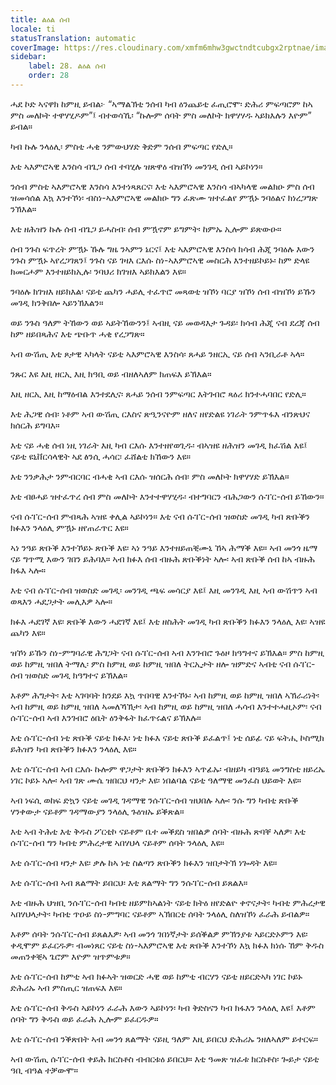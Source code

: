 ```yaml
---
title: ልዕል ሰብ
locale: ti
statusTranslation: automatic
coverImage: https://res.cloudinary.com/xmfm6mhw3gwctndtcubgx2rptnae/image/upload/v1741354419/small_cover_la_gran_rebelion_28716e29d2.webp
sidebar:
    label: 28. ልዕል ሰብ
    order: 28
---
```

ሓደ ኮድ ኣናዋክ ከምዚ ይብል፦ “ኣማልኽቲ ንሰብ ካብ ዕንጨይቲ ፈጢሮሞ፡ ድሕሪ ምፍጣሮም ከኣ ምስ መለኮት ተዋሃሂዶም”፤ ብተወሳኺ፡ “ኩሎም ሰባት ምስ መለኮት ክዋሃሃዱ ኣይክእሉን እዮም” ይብል።

ካብ ኩሉ ንላዕሊ፡ ምስቲ ሓቂ ንምውህሃድ ቅድም ንሰብ ምፍጣር የድሊ።

እቲ ኣእምሮኣዊ እንስሳ ብጌጋ ሰብ ተባሂሉ ዝጽዋዕ ብዝኾነ መንገዲ ሰብ ኣይኮነን።

ንሰብ ምስቲ ኣእምሮኣዊ እንስሳ እንተነጻጸርና፡ እቲ ኣእምሮኣዊ እንስሳ ብኣካላዊ መልክዑ ምስ ሰብ ዝመሳሰል እኳ እንተኾነ፡ ብስነ-ኣእምሮኣዊ መልክዑ ግን ፈጽሙ ዝተፈልየ ምዃኑ ንባዕልና ክነረጋግጽ ንኽእል።

እቲ ዘሕዝን ኩሉ ሰብ ብጌጋ ይሓስብ፡ ሰብ ምዃኖም ይግምት፡ ከምኡ ኢሎም ይጽውዑ።

ሰብ ንጉስ ፍጥረት ምዃኑ ኹሉ ግዜ ንኣምን ኔርና፤ እቲ ኣእምሮኣዊ እንስሳ ክሳብ ሕጂ ንባዕሉ እውን ንጉስ ምዃኑ ኣየረጋገጸን፤ ንጉስ ናይ ገዛእ ርእሱ ስነ-ኣእምሮኣዊ መስርሕ እንተዘይኮይኑ፡ ከም ድላዩ ክመርሖም እንተዘይክኢሉ፡ ንባህሪ ክገዝእ ኣይክእልን እዩ።

ንባዕሉ ክገዝእ ዘይክእል፡ ናይቲ ጨካን ሓይሊ ተፈጥሮ መጻወቲ ዝኾነ ባርያ ዝኾነ ሰብ ብዝኾነ ይኹን መገዲ ክንቅበሎ ኣይንኽእልን።

ወይ ንጉስ ዓለም ትኸውን ወይ ኣይትኸውንን፤ ኣብዚ ናይ መወዳእታ ጉዳይ፡ ክሳብ ሕጂ ናብ ደረጃ ሰብ ከም ዘይበጻሕና እቲ ጭቡጥ ሓቂ የረጋግጽ።

ኣብ ውሽጢ እቲ ጾታዊ ኣካላት ናይቲ ኣእምሮኣዊ እንስሳ፡ ጸሓይ ንዘርኢ ናይ ሰብ ኣንቢራቶ ኣላ።

ንጹር እዩ እዚ ዘርኢ እዚ ክዓቢ ወይ ብዘለኣለም ክጠፍእ ይኽእል።

እዚ ዘርኢ እዚ ከማዕብል እንተደሊና፡ ጸሓይ ንሰብ ንምፍጣር እትገብሮ ጻዕሪ ክንተሓባበር የድሊ።

እቲ ሕጋዊ ሰብ፡ ነቶም ኣብ ውሽጢ ርእስና ጽዒንናዮም ዘለና ዘየድልዩ ነገራት ንምጥፋእ ብንጽህና ክሰርሕ ይግባእ።

እቲ ናይ ሓቂ ሰብ ነዚ ነገራት እዚ ካብ ርእሱ እንተዘየወጊዱ፡ ብኣዝዩ ዘሕዝን መገዲ ክፈሽል እዩ፤ ናይቲ ዩኒቨርሳላዊት ኣደ ፅንሲ ሓሳር፡ ፈሸልቲ ክኸውን እዩ።

እቲ ንንቃሕታ ንምብርባር ብሓቂ ኣብ ርእሱ ዝሰርሕ ሰብ፡ ምስ መለኮት ክዋሃሃድ ይኽእል።

እቲ ብፀሓይ ዝተፈጥረ ሰብ ምስ መለኮት እንተተዋሃሂዱ፡ ብተግባርን ብሕጋውን ሱፐር-ሰብ ይኸውን።

ናብ ሱፐር-ሰብ ምብጻሕ ኣዝዩ ቀሊል ኣይኮነን። እቲ ናብ ሱፐር-ሰብ ዝወስድ መገዲ ካብ ጽቡቕን ክፉእን ንላዕሊ ምዃኑ ዘየጠራጥር እዩ።

ኣነ ንዓይ ጽቡቕ እንተኾይኑ ጽቡቕ እዩ፡ ኣነ ንዓይ እንተዘይጠቒሙኒ ኸኣ ሕማቕ እዩ። ኣብ መንጎ ዜማ ናይ ግጥሚ እውን ገበን ይሕባእ። ኣብ ክፉእ ሰብ ብዙሕ ጽቡቕነት ኣሎ፡ ኣብ ጽቡቕ ሰብ ከኣ ብዙሕ ክፋእ ኣሎ።

እቲ ናብ ሱፐር-ሰብ ዝወስድ መገዲ፡ መንገዲ ጫፍ መሳርያ እዩ፤ እዚ መንገዲ እዚ ኣብ ውሽጥን ኣብ ወጻእን ሓደጋታት መሊእዎ ኣሎ።

ክፉእ ሓደገኛ እዩ፡ ጽቡቕ እውን ሓደገኛ እዩ፤ እቲ ዘስሕት መገዲ ካብ ጽቡቕን ክፉእን ንላዕሊ እዩ፡ ኣዝዩ ጨካን እዩ።

ዝኾነ ይኹን ስነ-ምግባራዊ ሕግጋት ናብ ሱፐር-ሰብ ኣብ እንገብሮ ጉዕዞ ክዓግተና ይኽእል። ምስ ከምዚ ወይ ከምዚ ዝበለ ትማሊ፡ ምስ ከምዚ ወይ ከምዚ ዝበለ ትርኢታት ዘሎ ዝምድና ኣብቲ ናብ ሱፐር-ሰብ ዝወስድ መገዲ ክዓግተና ይኽእል።

እቶም ሕግታት፡ እቲ ኣገባባት ክንደይ እኳ ጥበባዊ እንተኾኑ፡ ኣብ ከምዚ ወይ ከምዚ ዝበለ ኣኽራሪነት፡ ኣብ ከምዚ ወይ ከምዚ ዝበለ ኣመለኻኽታ፡ ኣብ ከምዚ ወይ ከምዚ ዝበለ ሓሳብ እንተተሓዚኦም፡ ናብ ሱፐር-ሰብ ኣብ እንገብሮ ዕቤት ዕንቅፋት ክፈጥሩልና ይኽእሉ።

እቲ ሱፐር-ሰብ ነቲ ጽቡቕ ናይቲ ክፉእ፡ ነቲ ክፉእ ናይቲ ጽቡቕ ይፈልጥ፤ ነቲ ሰይፊ ናይ ፍትሒ ኮስሚክ ይሕዝን ካብ ጽቡቕን ክፉእን ንላዕሊ እዩ።

እቲ ሱፐር-ሰብ ኣብ ርእሱ ኩሎም ዋጋታት ጽቡቕን ክፉእን ኣጥፊኡ፡ ብዘይካ ብዓይኒ መንግስቲ ዘይረኤ ነገር ኮይኑ ኣሎ፡ ኣብ ገጽ ሙሴ ዝበርህ ዛንታ እዩ፡ ነበልባል ናይቲ ዓለማዊ መንፈስ ህይወት እዩ።

ኣብ ነፍሲ ወከፍ ድኳን ናይቲ መገዲ ገዳማዊ ንሱፐር-ሰብ ዝህበሉ ኣሎ፡ ንሱ ግን ካብቲ ጽቡቕ ሃንቀውታ ናይቶም ገዳማውያን ንላዕሊ ጉዕዝኡ ይቕጽል።

እቲ ኣብ ትሕቲ እቲ ቅዱስ ፖርቲኮ ናይቶም ቤተ መቕደስ ዝበልዎ ሰባት ብዙሕ ጽባቐ ኣለዎ፡ እቲ ሱፐር-ሰብ ግን ካብቲ ምሕረታዊ ኣበሃህላ ናይቶም ሰባት ንላዕሊ እዩ።

እቲ ሱፐር-ሰብ ዛንታ እዩ፡ ቃሉ ከኣ ነቲ ስልጣን ጽቡቕን ክፉእን ዝበታትኽ ነጐዳት እዩ።

እቲ ሱፐር-ሰብ ኣብ ጸልማት ይበርህ፡ እቲ ጸልማት ግን ንሱፐር-ሰብ ይጸልእ።

እቲ ብዙሕ ህዝቢ ንሱፐር-ሰብ ካብቲ ዘይምከኣልነት ናይቲ ክትዕ ዘየድልዮ ቀኖናታት፡ ካብቲ ምሕረታዊ ኣበሃህላታት፡ ካብቲ ጥዑይ ስነ-ምግባር ናይቶም ኣኽበርቲ ሰባት ንላዕሊ ስለዝኾነ ፈራሕ ይብልዎ።

እቶም ሰባት ንሱፐር-ሰብ ይጸልእዎ፡ ኣብ መንጎ ገበነኛታት ይሰቕልዎ ምኽንያቱ ኣይርድኦምን እዩ፡ ቀዲሞም ይፈርዱዎ፡ ብመነጸር ናይቲ ስነ-ኣእምሮኣዊ እቲ ጽቡቕ እንተኾነ እኳ ክፉእ ክነሱ ኸም ቅዱስ መጠንቀቒኣ ጌሮም እዮም ዝጥምቱዎ።

እቲ ሱፐር-ሰብ ከምቲ ኣብ ክፉኣት ዝወርድ ሓዊ ወይ ከምቲ ብርሃን ናይቲ ዘይርድኣካ ነገር ኮይኑ ድሕሪኡ ኣብ ምስጢር ዝጠፍእ እዩ።

እቲ ሱፐር-ሰብ ቅዱስ ኣይኮነን ፈራሕ እውን ኣይኮነን፡ ካብ ቅድስናን ካብ ክፋእን ንላዕሊ እዩ፤ እቶም ሰባት ግን ቅዱስ ወይ ፈራሕ ኢሎም ይፈርዱዎ።

እቲ ሱፐር-ሰብ ንቕጽበት ኣብ መንጎ ጸልማት ናይዚ ዓለም እዚ ይበርህ ድሕሪኡ ንዘለኣለም ይተርፍ።

ኣብ ውሽጢ ሱፐር-ሰብ ቀይሕ ክርስቶስ ብብርቱዕ ይበርህ። እቲ ዓመጽ ዝፈቱ ክርስቶስ፡ ጐይታ ናይቲ ዓቢ ብዓል ተቓውሞ።

